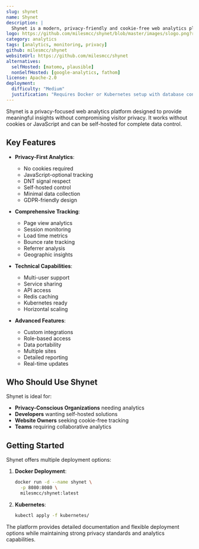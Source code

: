 ```yaml
---
slug: shynet
name: Shynet
description: |
  Shynet is a modern, privacy-friendly and cookie-free web analytics platform that provides detailed insights without compromising visitor privacy. It works without JavaScript and can be self-hosted.
logo: https://github.com/milesmcc/shynet/blob/master/images/slogo.png?raw=true
category: analytics
tags: [analytics, monitoring, privacy]
github: milesmcc/shynet
websiteUrl: https://github.com/milesmcc/shynet
alternatives:
  selfHosted: [matomo, plausible]
  nonSelfHosted: [google-analytics, fathom]
license: Apache-2.0
deployment:
  difficulty: "Medium"
  justification: "Requires Docker or Kubernetes setup with database configuration. Multiple deployment options available but needs proper setup."
---
```


Shynet is a privacy-focused web analytics platform designed to provide meaningful
insights without compromising visitor privacy. It works without cookies or JavaScript
and can be self-hosted for complete data control.

## Key Features

- **Privacy-First Analytics**:

  - No cookies required
  - JavaScript-optional tracking
  - DNT signal respect
  - Self-hosted control
  - Minimal data collection
  - GDPR-friendly design

- **Comprehensive Tracking**:

  - Page view analytics
  - Session monitoring
  - Load time metrics
  - Bounce rate tracking
  - Referrer analysis
  - Geographic insights

- **Technical Capabilities**:

  - Multi-user support
  - Service sharing
  - API access
  - Redis caching
  - Kubernetes ready
  - Horizontal scaling

- **Advanced Features**:
  - Custom integrations
  - Role-based access
  - Data portability
  - Multiple sites
  - Detailed reporting
  - Real-time updates

## Who Should Use Shynet

Shynet is ideal for:

- **Privacy-Conscious Organizations** needing analytics
- **Developers** wanting self-hosted solutions
- **Website Owners** seeking cookie-free tracking
- **Teams** requiring collaborative analytics

## Getting Started

Shynet offers multiple deployment options:

1. **Docker Deployment**:

   ```bash
   docker run -d --name shynet \
     -p 8080:8080 \
     milesmcc/shynet:latest
   ```

2. **Kubernetes**:
   ```bash
   kubectl apply -f kubernetes/
   ```

The platform provides detailed documentation and flexible deployment options while
maintaining strong privacy standards and analytics capabilities.
